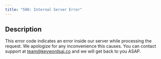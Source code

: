 ```yaml
---
title: "500: Internal Server Error"
---
```


## Description

This error code indicates an error inside our server while processing the request. We apologize for any inconvenience this causes. You can contact support at team@keywordsai.co and we will get back to you ASAP.
